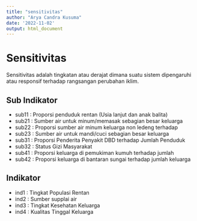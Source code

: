 ```yaml
---
title: "sensitivitas"
author: "Arya Candra Kusuma"
date: '2022-11-02'
output: html_document
---
```


# Sensitivitas

Sensitivitas adalah tingkatan atau derajat dimana suatu sistem dipengaruhi atau responsif terhadap rangsangan perubahan iklim.


## Sub Indikator

- sub11 : Proporsi penduduk rentan (Usia lanjut dan anak balita)
- sub21 : Sumber air untuk minum/memasak sebagian besar keluarga
- sub22 : Proporsi sumber air minum keluarga non ledeng terhadap
- sub23 : Sumber air untuk mandi/cuci sebagian besar keluarga
- sub31 : Proporsi Penderita Penyakit DBD terhadap Jumlah Penduduk
- sub32 : Status Gizi Masyarakat
- sub41 : Proporsi keluarga di pemukiman kumuh terhadap jumlah 
- sub42 : Proporsi keluarga di bantaran sungai terhadap jumlah keluarga

## Indikator

- ind1 : Tingkat Populasi Rentan
- ind2 : Sumber supplai air
- ind3 : Tingkat Kesehatan Keluarga
- ind4 : Kualitas Tinggal Keluarga 